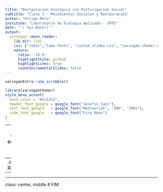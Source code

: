 ```yaml
---
title: "Restauración Ecológica con Participación Social"
subtitle: "Clase 3 - Movimientos Sociales y Restauración"
author: "Felipe Melo"
institute: "Laboratório de Ecologia Aplicada - UFPE"
date: "`r Sys.Date()`"
output:
  xaringan::moon_reader:
    lib_dir: libs
    css: ["robot","tamu-fonts", "custom_slides.css", "xaringan-themer.css"]
    nature:
      ratio: '16:9'
      highlightStyle: github
      highlightLines: true
      countIncrementalSlides: false
---
```


```r
xaringanExtra::use_scribble()
```   

```r

library(xaringanthemer)
style_mono_accent(
  base_color = "#1c5253",
  header_font_google = google_font("Josefin Sans"),
  text_font_google   = google_font("Montserrat", "300", "300i"),
  code_font_google   = google_font("Fira Mono")
)
```




---
background-image: url(https://orionmagazine.org/wp-content/uploads/2014/01/rewilding-1-768x524.jpg)
background-size: cover
class: center, middle

--
.content-box-grey[
#"Rewilding or Restore?."
### fuente: [Orion](https://orionmagazine.org/article/the-great-rewilding/)
]
---

---
class: center, middle
# FIM

